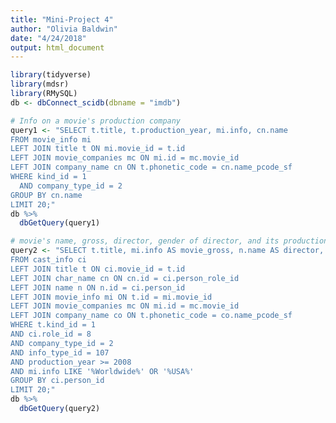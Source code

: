 ```yaml
---
title: "Mini-Project 4"
author: "Olivia Baldwin"
date: "4/24/2018"
output: html_document
---
```


```r
library(tidyverse)
library(mdsr)
library(RMySQL)
db <- dbConnect_scidb(dbname = "imdb")
```

```r
# Info on a movie's production company
query1 <- "SELECT t.title, t.production_year, mi.info, cn.name
FROM movie_info mi 
LEFT JOIN title t ON mi.movie_id = t.id
LEFT JOIN movie_companies mc ON mi.id = mc.movie_id
LEFT JOIN company_name cn ON t.phonetic_code = cn.name_pcode_sf
WHERE kind_id = 1
  AND company_type_id = 2
GROUP BY cn.name
LIMIT 20;"
db %>%
  dbGetQuery(query1)

# movie's name, gross, director, gender of director, and its production company but limited by the year
query2 <- "SELECT t.title, mi.info AS movie_gross, n.name AS director, n.gender, co.name AS production_company
FROM cast_info ci
LEFT JOIN title t ON ci.movie_id = t.id
LEFT JOIN char_name cn ON cn.id = ci.person_role_id
LEFT JOIN name n ON n.id = ci.person_id
LEFT JOIN movie_info mi ON t.id = mi.movie_id
LEFT JOIN movie_companies mc ON mi.id = mc.movie_id
LEFT JOIN company_name co ON t.phonetic_code = co.name_pcode_sf
WHERE t.kind_id = 1
AND ci.role_id = 8
AND company_type_id = 2
AND info_type_id = 107
AND production_year >= 2008
AND mi.info LIKE '%Worldwide%' OR '%USA%'
GROUP BY ci.person_id
LIMIT 20;"
db %>%
  dbGetQuery(query2)

```

